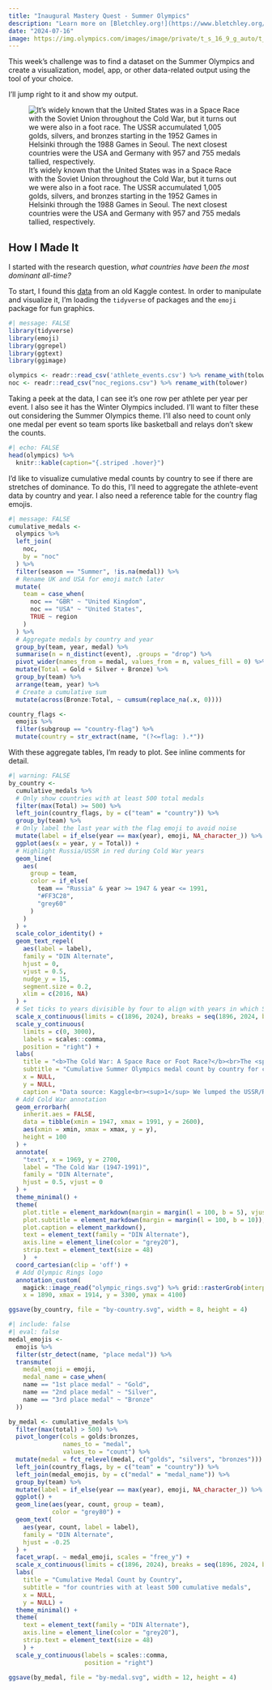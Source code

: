 ```yaml
---
title: "Inaugural Mastery Quest - Summer Olympics"
description: "Learn more on [Bletchley.org!](https://www.bletchley.org/blog/mastery-quest-the-summer-olympics-data-science)"
date: "2024-07-16"
image: https://img.olympics.com/images/image/private/t_s_16_9_g_auto/t_s_w1460/f_auto/primary/ufimmifputd3kkkvdgmb
---
```


This week's challenge was to find a dataset on the Summer Olympics and create a visualization, model, app, or other data-related output using the tool of your choice.

I'll jump right to it and show my output.

![It's widely known that the United States was in a Space Race with the Soviet Union throughout the Cold War, but it turns out we were also in a foot race. The USSR accumulated 1,005 golds, silvers, and bronzes starting in the 1952 Games in Helsinki through the 1988 Games in Seoul. The next closest countries were the USA and Germany with 957 and 755 medals tallied, respectively.](by-country.svg){fig-align="center"}

## How I Made It

I started with the research question, *what countries have been the most dominant all-time?*

To start, I found this [data](https://www.kaggle.com/datasets/heesoo37/120-years-of-olympic-history-athletes-and-results/data) from an old Kaggle contest. In order to manipulate and visualize it, I'm loading the `tidyverse` of packages and the `emoji` package for fun graphics.

```r
#| message: FALSE
library(tidyverse)
library(emoji)
library(ggrepel)
library(ggtext)
library(ggimage)

olympics <- readr::read_csv('athlete_events.csv') %>% rename_with(tolower)
noc <- readr::read_csv("noc_regions.csv") %>% rename_with(tolower)
```

Taking a peek at the data, I can see it's one row per athlete per year per event. I also see it has the Winter Olympics included. I'll want to filter these out considering the Summer Olympics theme. I'll also need to count only one medal per event so team sports like basketball and relays don't skew the counts.

```r
#| echo: FALSE
head(olympics) %>%
  knitr::kable(caption="{.striped .hover}")
```

I'd like to visualize cumulative medal counts by country to see if there are stretches of dominance. To do this, I'll need to aggregate the athlete-event data by country and year. I also need a reference table for the country flag emojis.

```r
#| message: FALSE
cumulative_medals <- 
  olympics %>% 
  left_join(
    noc,
    by = "noc"
  ) %>% 
  filter(season == "Summer", !is.na(medal)) %>% 
  # Rename UK and USA for emoji match later
  mutate(
    team = case_when(
      noc == "GBR" ~ "United Kingdom",
      noc == "USA" ~ "United States",
      TRUE ~ region
    )
  ) %>% 
  # Aggregate medals by country and year
  group_by(team, year, medal) %>% 
  summarise(n = n_distinct(event), .groups = "drop") %>% 
  pivot_wider(names_from = medal, values_from = n, values_fill = 0) %>% 
  mutate(Total = Gold + Silver + Bronze) %>% 
  group_by(team) %>% 
  arrange(team, year) %>% 
  # Create a cumulative sum
  mutate(across(Bronze:Total, ~ cumsum(replace_na(.x, 0))))

country_flags <- 
  emojis %>% 
  filter(subgroup == "country-flag") %>% 
  mutate(country = str_extract(name, "(?<=flag: ).*"))
```

With these aggregate tables, I'm ready to plot. See inline comments for detail.

```r
#| warning: FALSE
by_country <-
  cumulative_medals %>% 
  # Only show countries with at least 500 total medals
  filter(max(Total) >= 500) %>% 
  left_join(country_flags, by = c("team" = "country")) %>% 
  group_by(team) %>% 
  # Only label the last year with the flag emoji to avoid noise
  mutate(label = if_else(year == max(year), emoji, NA_character_)) %>% 
  ggplot(aes(x = year, y = Total)) + 
  # Highlight Russia/USSR in red during Cold War years
  geom_line(
    aes(
      group = team,
      color = if_else(
        team == "Russia" & year >= 1947 & year <= 1991,
        "#FF3C28",
        "grey60"
      )
    )
  ) +
  scale_color_identity() +
  geom_text_repel(
    aes(label = label), 
    family = "DIN Alternate",
    hjust = 0,
    vjust = 0.5,
    nudge_y = 15,
    segment.size = 0.2,
    xlim = c(2016, NA)
  ) +
  # Set ticks to years divisible by four to align with years in which Summer Games were held
  scale_x_continuous(limits = c(1896, 2024), breaks = seq(1896, 2024, by = 16)) +
  scale_y_continuous(
    limits = c(0, 3000),
    labels = scales::comma,
    position = "right") +
  labs(
    title = "<b>The Cold War: A Space Race or Foot Race?</b><br>The <span style='color: #ff3c28'>USSR<sup>1</sup></span> wins over 1,000 medals -- the most of any country in this period",
    subtitle = "Cumulative Summer Olympics medal count by country for countries with at least 500 medals",
    x = NULL,
    y = NULL,
    caption = "Data source: Kaggle<br><sup>1</sup> We lumped the USSR/Russia and Germany/East Germany together for this analysis") +
  # Add Cold War annotation
  geom_errorbarh(
    inherit.aes = FALSE,
    data = tibble(xmin = 1947, xmax = 1991, y = 2600),
    aes(xmin = xmin, xmax = xmax, y = y),
    height = 100
  ) +
  annotate(
    "text", x = 1969, y = 2700, 
    label = "The Cold War (1947-1991)", 
    family = "DIN Alternate",
    hjust = 0.5, vjust = 0
  ) +
  theme_minimal() +
  theme(
    plot.title = element_markdown(margin = margin(l = 100, b = 5), vjust = 0.5),
    plot.subtitle = element_markdown(margin = margin(l = 100, b = 10)),
    plot.caption = element_markdown(),
    text = element_text(family = "DIN Alternate"),
    axis.line = element_line(color = "grey20"),
    strip.text = element_text(size = 48)
    )  +
  coord_cartesian(clip = 'off') +
  # Add Olympic Rings logo
  annotation_custom(
    magick::image_read("olympic_rings.svg") %>% grid::rasterGrob(interpolate = TRUE), 
    x = 1890, xmax = 1914, y = 3300, ymax = 4100)

ggsave(by_country, file = "by-country.svg", width = 8, height = 4)
```

```r
#| include: false
#| eval: false
medal_emojis <-
  emojis %>% 
  filter(str_detect(name, "place medal")) %>% 
  transmute(
    medal_emoji = emoji,
    medal_name = case_when(
    name == "1st place medal" ~ "Gold",
    name == "2nd place medal" ~ "Silver",
    name == "3rd place medal" ~ "Bronze"
  ))

by_medal <- cumulative_medals %>% 
  filter(max(total) > 500) %>% 
  pivot_longer(cols = golds:bronzes,
               names_to = "medal",
               values_to = "count") %>% 
  mutate(medal = fct_relevel(medal, c("golds", "silvers", "bronzes"))) %>% 
  left_join(country_flags, by = c("team" = "country")) %>% 
  left_join(medal_emojis, by = c("medal" = "medal_name")) %>% 
  group_by(team) %>% 
  mutate(label = if_else(year == max(year), emoji, NA_character_)) %>% 
  ggplot() + 
  geom_line(aes(year, count, group = team),
            color = "grey80") +
  geom_text(
    aes(year, count, label = label), 
    family = "DIN Alternate",
    hjust = -0.25
  ) +
  facet_wrap(. ~ medal_emoji, scales = "free_y") +
  scale_x_continuous(limits = c(1896, 2024), breaks = seq(1896, 2024, by = 16)) +
  labs(
    title = "Cumulative Medal Count by Country",
    subtitle = "for countries with at least 500 cumulative medals",
    x = NULL,
    y = NULL) +
  theme_minimal() +
  theme(
    text = element_text(family = "DIN Alternate"),
    axis.line = element_line(color = "grey20"),
    strip.text = element_text(size = 48)
    ) +
  scale_y_continuous(labels = scales::comma,
                     position = "right") 
  
ggsave(by_medal, file = "by-medal.svg", width = 12, height = 4)
```
